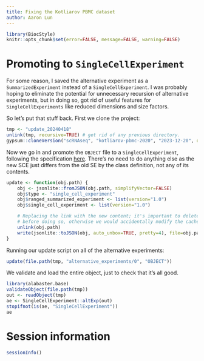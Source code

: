 ```yaml
---
title: Fixing the Kotliarov PBMC dataset
author: Aaron Lun
---
```


```r
library(BiocStyle)
knitr::opts_chunk$set(error=FALSE, message=FALSE, warning=FALSE)
```

# Promoting to `SingleCellExperiment`

For some reason, I saved the alternative experiment as a `SummarizedExperiment` instead of a `SingleCellExperiment`.
I was probably hoping to eliminate the potential for unnecessary recursion of alternative experiments, but in doing so,
got rid of useful features for `SingleCellExperiments` like reduced dimensions and size factors.

So let's put that stuff back.
First we clone the project:

```r
tmp <- "update_20240418"
unlink(tmp, recursive=TRUE) # get rid of any previous directory.
gypsum::cloneVersion("scRNAseq", "kotliarov-pbmc-2020", "2023-12-20", destination=tmp)
```

Now we go in and promote the `OBJECT` file to a `SingleCellExperiment`, 
following the specification [here](https://github.com/ArtifactDB/takane/blob/gh-pages/docs/specifications/single_cell_experiment/1.0.md).
There's no need to do anything else as the new SCE just differs from the old SE by the class definition, not any of its contents.

```r
update <- function(obj.path) {
    obj <- jsonlite::fromJSON(obj.path, simplifyVector=FALSE)
    obj$type <- "single_cell_experiment"
    obj$ranged_summarized_experiment <- list(version="1.0")
    obj$single_cell_experiment <- list(version="1.0")

    # Replacing the link with the new content; it's important to delete the link
    # before doing so, otherwise we would accidentally modify the cache!
    unlink(obj.path) 
    write(jsonlite::toJSON(obj, auto_unbox=TRUE, pretty=4), file=obj.path)
}
```

Running our update script on all of the alternative experiments:

```r
update(file.path(tmp, "alternative_experiments/0", "OBJECT"))
```

We validate and load the entire object, just to check that it's all good.

```r
library(alabaster.base)
validateObject(file.path(tmp))
out <- readObject(tmp)
ae <- SingleCellExperiment::altExp(out)
stopifnot(is(ae, "SingleCellExperiment"))
ae
```

# Session information {-}

```r
sessionInfo()
```
